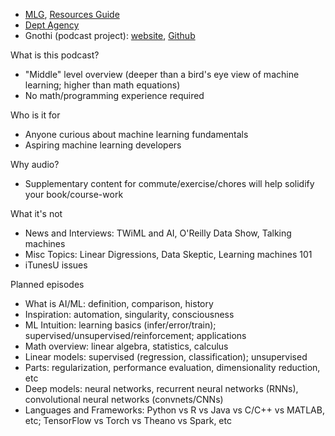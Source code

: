 
- [MLG](https://ocdevel.com/mlg), [Resources Guide](https://ocdevel.com/mlg/resources)
- [Dept Agency](https://deptagency.com)
- Gnothi (podcast project): [website](https://gnothiai.com), [Github](https://github.com/lefnire/gnothi)

What is this podcast? 
- "Middle" level overview (deeper than a bird's eye view of machine learning; higher than math equations)
- No math/programming experience required

Who is it for
- Anyone curious about machine learning fundamentals
- Aspiring machine learning developers

Why audio?
- Supplementary content for commute/exercise/chores will help solidify your book/course-work

What it's not
- News and Interviews: TWiML and AI, O'Reilly Data Show, Talking machines
- Misc Topics: Linear Digressions, Data Skeptic, Learning machines 101
- iTunesU issues

Planned episodes
- What is AI/ML: definition, comparison, history
- Inspiration: automation, singularity, consciousness
- ML Intuition: learning basics (infer/error/train); supervised/unsupervised/reinforcement; applications
- Math overview: linear algebra, statistics, calculus
- Linear models: supervised (regression, classification); unsupervised
- Parts: regularization, performance evaluation, dimensionality reduction, etc
- Deep models: neural networks, recurrent neural networks (RNNs), convolutional neural networks (convnets/CNNs)
- Languages and Frameworks: Python vs R vs Java vs C/C++ vs MATLAB, etc; TensorFlow vs Torch vs Theano vs Spark, etc